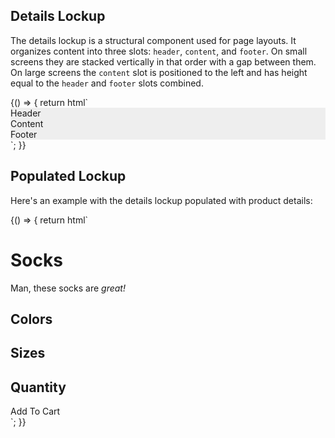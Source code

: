 
<Meta title="Components/Details Lockup" />

## Details Lockup

The details lockup is a structural component used for page layouts. It organizes
content into three slots: `header`, `content`, and `footer`. On small screens
they are stacked vertically in that order with a gap between them. On large
screens the `content` slot is positioned to the left and has height equal to the
`header` and `footer` slots combined.

<Preview>
  <Story name="Basic">
    {() => {
      return html`
        <c4-details-lockup>
          <div slot="header">
            <div style="background: #eee;">Header</div>
          </div>
          <div slot="content">
            <div style="background: #eee;">Content</div>
          </div>
          <div slot="footer">
            <div style="background: #eee;">Footer</div>
          </div>
        </c4-details-lockup>
      `;
    }}
  </Story>
</Preview>

## Populated Lockup

Here's an example with the details lockup populated with product details:

<Preview>
  <Story name="Populated">
    {() => {
      return html`
        <c4-details-lockup>
          <div slot="header">
            <c4-text>
              <h1>Socks</h1>
              <c4-star-rating rating="4.6"></c4-star-rating>
              <p>Man, these socks are <em>great!</em></p>
            </c4-text>
          </div>
          <div slot="content">
            <c4-product-illustration
              color="#215cca"
              img-path="/assets/stencil/illustrations/socks/blue.svg"
              alt-text="A pair of blue socks with the Cloud Four logo repeated in white."
            ></c4-product-illustration>
          </div>
          <div slot="footer">
            <c4-text>
              <h2 class="c4-size-1">Colors</h2>
              <c4-color-swatches
                radio-name="colors"
                colors-string='[
                {"hex": "#215cca", "name": "Cloud Blue", "id": "123"},
                {"hex": "#158466", "name": "PNW Green", "id": "124"},
                {"hex": "#d9118f", "name": "PWA Pink", "id": "125"}
              ]'
              ></c4-color-swatches>
              <h2 class="c4-size-1">Sizes</h2>
              <c4-radio-buttons
                radio-name="sizes"
                options-string='[
                {"name": "S", "id": "125"},
                {"name": "M", "id": "126"},
                {"name": "L", "id": "127"}
              ]'
              ></c4-radio-buttons>
              <h2 class="c4-size-1">Quantity</h2>
              <c4-stepper min="1"></c4-stepper>
              <c4-button>Add To Cart</c4-button>
            </c4-text>
          </div>
        </c4-details-lockup>
      `;
    }}
  </Story>
</Preview>
